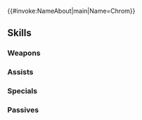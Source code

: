 {{#invoke:NameAbout|main|Name=Chrom}}{{HeroPage Tabs}}
{{Hero Infobox
|Name=Chrom
|Title=Crowned Exalt
|WeaponType=Blue Bow
|Origin=Fire Emblem Awakening
|Gender=Male
|LegendaryEffect=Water
|BoostHP=3
|Duel=180
|MoveType=Infantry
|actorJP=杉田智和
|actorEN=Matt Mercer
|artist=日野慎之助
|additionDate=February 27, 2020
|releaseDate=February 27, 2020
|TagID=伝承クロム
|InternalID=492
|Properties=legendary
|cv1=10
|cv2=100100
|description=The new Exalt of the Halidom of Ylisse. Slew the Fell Dragon Grima with the aid of the friendships forged in the fires of war. Appears in Fire Emblem Awakening.
}}
{{Stats Page
|Lv1HP=17|Lv1ATK=9|Lv1SPD=7|Lv1DEF=12|Lv1RES=3
|GRHP=55|GRATK=75|GRSPD=45|GRDEF=50|GRRES=50
}}
==Skills==
===Weapons===
{{Weapons Table
|weapon1=Iron Bow
|weapon1Default=1
|weapon1Unlock=1
|weapon2=Steel Bow
|weapon2Default=2
|weapon2Unlock=2
|weapon3=Silver Bow
|weapon3Default=4
|weapon3Unlock=3
|weapon4=Randgríðr
|weapon4Default=5
|weapon4Unlock=5
}}
===Assists===
{{Assists Table
|assist1=Reposition
|assist1Default=4
|assist1Unlock=3
|assist2=To Change Fate!
|assist2Unlock=5
|assist3=To Change Fate! II
|assist3Unlock=5
}}

===Specials===
{{Specials Table
}}
===Passives===
{{Passives Table
|passiveA1=Close Counter
|passiveA1Unlock=5
|passiveB1=Lull Atk/Def 1
|passiveB2=Lull Atk/Def 2
|passiveB3=Lull Atk/Def 3
|passiveB1Unlock=3
|passiveB2Unlock=4
|passiveB3Unlock=5
|passiveC1=Rouse Def/Res 1
|passiveC2=Rouse Def/Res 2
|passiveC3=Rouse Def/Res 3
|passiveC4=Blue Feud 1
|passiveC5=Blue Feud 2
|passiveC6=Blue Feud 3
|passiveC1Unlock=1
|passiveC2Unlock=2
|passiveC3Unlock=4
|passiveC4Unlock=1
|passiveC5Unlock=2
|passiveC6Unlock=4
}}
{{Heroes Navbox}}